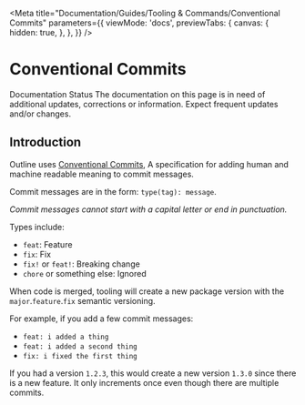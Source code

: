 
<Meta
  title="Documentation/Guides/Tooling & Commands/Conventional Commits"
  parameters={{
    viewMode: 'docs',
    previewTabs: {
      canvas: {
        hidden: true,
      },
    },
  }}
/>

# Conventional Commits

<outline-alert statusType="info" size="large" class="mb-6">
  <span slot="outline-alert--header">Documentation Status</span>
  The documentation on this page is in need of additional updates, corrections or information. <span class="font-semibold italic">Expect frequent updates and/or changes.</span>
</outline-alert>

## Introduction 

Outline uses [Conventional Commits](https://www.conventionalcommits.org/en/v1.0.0/), A specification for adding human and machine readable meaning to commit messages.

Commit messages are in the form: `type(tag): message`.

_Commit messages cannot start with a capital letter or end in punctuation._

Types include:

- `feat`: Feature
- `fix`: Fix
- `fix!` or `feat!`: Breaking change
- `chore` or something else: Ignored

When code is merged, tooling will create a new package version with the `major`.`feature`.`fix` semantic versioning.

For example, if you add a few commit messages:

- `feat: i added a thing`
- `feat: i added a second thing`
- `fix: i fixed the first thing`

If you had a version `1.2.3`, this would create a new version `1.3.0` since there is a new feature. It only increments once even though there are multiple commits.
